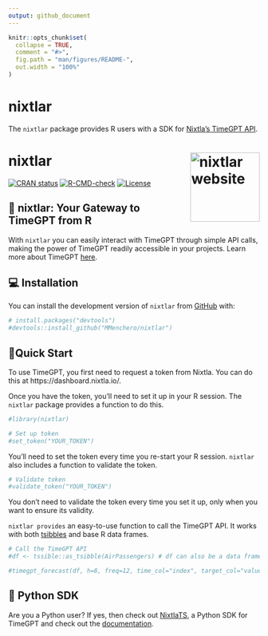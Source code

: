 ```yaml
---
output: github_document
---
```


<!-- README.md is generated from README.Rmd. Please edit that file -->

```r
knitr::opts_chunk$set(
  collapse = TRUE,
  comment = "#>",
  fig.path = "man/figures/README-",
  out.width = "100%"
)
```

# nixtlar

The `nixtlar` package provides R users with a SDK for [Nixtla's TimeGPT API](https://docs.nixtla.io/). 

<!-- logo -->
# nixtlar <a href="https://nixtla.github.io/nixtlar/"><img src="man/figures/logo.png" align="right" height="139" alt="nixtlar website" /></a>

<!-- badges: start -->
[![CRAN status](https://www.r-pkg.org/badges/version/nixtlar)](https://CRAN.R-project.org/package=nixtlar)
[![R-CMD-check](https://github.com/MMenchero/nixtlar/actions/workflows/R-CMD-check.yaml/badge.svg)](https://github.com/MMenchero/nixtlar/actions/workflows/R-CMD-check.yaml)
[![License](https://img.shields.io/badge/License-Apache%202.0-blue)](https://www.apache.org/licenses/LICENSE-2.0)
<!-- badges: end -->


## 🔄 nixtlar: Your Gateway to TimeGPT from R

With `nixtlar` you can easily interact with TimeGPT through simple API calls, making the power of TimeGPT readily accessible in your projects. Learn more about TimeGPT [here](https://arxiv.org/abs/2310.03589).  

## 💻 Installation

You can install the development version of `nixtlar` from [GitHub](https://github.com/) with:

``` r
# install.packages("devtools")
#devtools::install_github("MMenchero/nixtlar")
```

## 🎈Quick Start

To use TimeGPT, you first need to request a token from Nixtla. You can do this at  https://dashboard.nixtla.io/. 

Once you have the token, you'll need to set it up in your R session. The `nixtlar` package provides a function to do this.
```r
#library(nixtlar)

# Set up token 
#set_token("YOUR_TOKEN") 
```

You'll need to set the token every time you re-start your R session. `nixtlar` also includes a function to validate the token. 

```r
# Validate token
#validate_token("YOUR_TOKEN") 
```

You don't need to validate the token every time you set it up, only when you want to ensure its validity. 

`nixtlar provides` an easy-to-use function to call the TimeGPT API. It works with both [tsibbles](https://tsibble.tidyverts.org/) and base R data frames. 

```r
# Call the TimeGPT API 
#df <- tssible::as_tsibble(AirPassengers) # df can also be a data frame  

#timegpt_forecast(df, h=8, freq=12, time_col="index", target_col="value")
```

## 🐍 Python SDK
Are you a Python user? If yes, then check out [NixtlaTS](https://github.com/Nixtla/nixtla), a Python SDK for TimeGPT and check out the [documentation](https://docs.nixtla.io/docs). 
